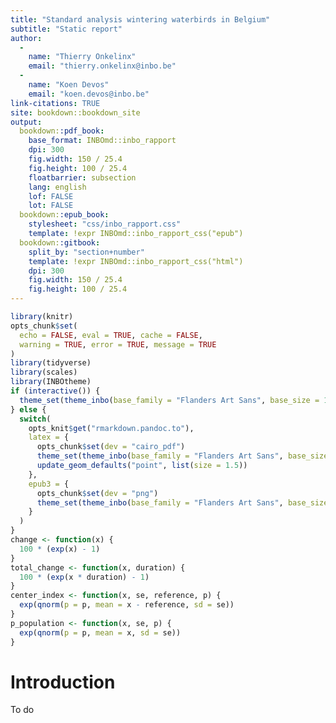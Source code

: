 ```yaml
---
title: "Standard analysis wintering waterbirds in Belgium"
subtitle: "Static report"
author: 
  - 
    name: "Thierry Onkelinx"
    email: "thierry.onkelinx@inbo.be"
  - 
    name: "Koen Devos"
    email: "koen.devos@inbo.be"
link-citations: TRUE
site: bookdown::bookdown_site
output:
  bookdown::pdf_book:
    base_format: INBOmd::inbo_rapport
    dpi: 300
    fig.width: 150 / 25.4
    fig.height: 100 / 25.4
    floatbarrier: subsection
    lang: english
    lof: FALSE
    lot: FALSE
  bookdown::epub_book:
    stylesheet: "css/inbo_rapport.css"
    template: !expr INBOmd::inbo_rapport_css("epub")
  bookdown::gitbook:
    split_by: "section+number"
    template: !expr INBOmd::inbo_rapport_css("html")
    dpi: 300
    fig.width: 150 / 25.4
    fig.height: 100 / 25.4
---
```


```r
library(knitr)
opts_chunk$set(
  echo = FALSE, eval = TRUE, cache = FALSE,
  warning = TRUE, error = TRUE, message = TRUE
)
library(tidyverse)
library(scales)
library(INBOtheme)
if (interactive()) {
  theme_set(theme_inbo(base_family = "Flanders Art Sans", base_size = 12))
} else {
  switch(
    opts_knit$get("rmarkdown.pandoc.to"),
    latex = {
      opts_chunk$set(dev = "cairo_pdf")
      theme_set(theme_inbo(base_family = "Flanders Art Sans", base_size = 8))
      update_geom_defaults("point", list(size = 1.5))
    },
    epub3 = {
      opts_chunk$set(dev = "png")
      theme_set(theme_inbo(base_family = "Flanders Art Sans", base_size = 12))
    }
  )
}
change <- function(x) {
  100 * (exp(x) - 1)
}
total_change <- function(x, duration) {
  100 * (exp(x * duration) - 1)
}
center_index <- function(x, se, reference, p) {
  exp(qnorm(p = p, mean = x - reference, sd = se))
}
p_population <- function(x, se, p) {
  exp(qnorm(p = p, mean = x, sd = se))
}
```

# Introduction

To do
